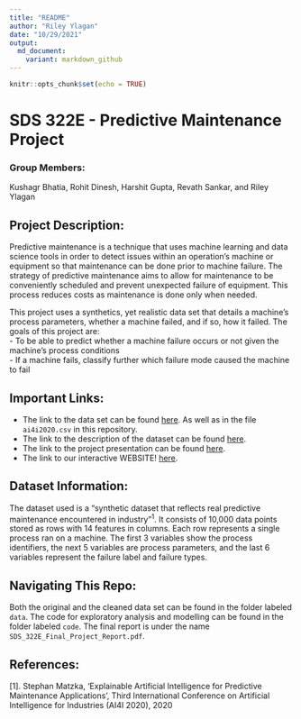 ```yaml
---
title: "README"
author: "Riley Ylagan"
date: "10/29/2021"
output: 
  md_document:
    variant: markdown_github
---
```


```r
knitr::opts_chunk$set(echo = TRUE)
```
# SDS 322E - Predictive Maintenance Project

### Group Members:
Kushagr Bhatia, Rohit Dinesh, Harshit Gupta, Revath Sankar, and Riley Ylagan

## Project Description:
Predictive maintenance is a technique that uses machine learning and data science tools in order to detect issues within an operation's machine or equipment so that maintenance can be done prior to machine failure. The strategy of predictive maintenance aims to allow for maintenance to be conveniently scheduled and prevent unexpected failure of equipment. This process reduces costs as maintenance is done only when needed.  
  
This project uses a synthetics, yet realistic data set that details a machine's process parameters, whether a machine failed, and if so, how it failed. The goals of this project are:  
- To be able to predict whether a machine failure occurs or not given the machine's process conditions  
- If a machine fails, classify further which failure mode caused the machine to fail

## Important Links:
- The link to the data set can be found [here](https://archive.ics.uci.edu/ml/machine-learning-databases/00601/). As well as in the file `ai4i2020.csv` in this repository.
- The link to the description of the dataset can be found [here](https://archive.ics.uci.edu/ml/datasets/AI4I+2020+Predictive+Maintenance+Dataset).
- The link to the project presentation can be found [here](https://docs.google.com/presentation/d/1b0eb4O3dREzGtBQ2ucuFJe4S3VwxrFEOKYYIBckQSBQ/edit?usp=sharing).
- The link to our interactive WEBSITE! [here](https://www.kaggle.com/revathsankar/predictive-machine-failure/notebook).

## Dataset Information:
The dataset used is a "synthetic dataset that reflects real predictive maintenance encountered in industry"<sup>1</sup>. It consists of 10,000 data points stored as rows with 14 features in columns. Each row represents a single process ran on a machine. The first 3 variables show the process identifiers, the next 5 variables are process parameters, and the last 6 variables represent the failure label and failure types. 

## Navigating This Repo:
Both the original and the cleaned data set can be found in the folder labeled `data`. The code for exploratory analysis and modelling can be found in the folder labeled `code`. The final report is under the name `SDS_322E_Final_Project_Report.pdf`.

## References:
[1]. Stephan Matzka, 'Explainable Artificial Intelligence for Predictive Maintenance Applications', Third International Conference on Artificial Intelligence for Industries (AI4I 2020), 2020

